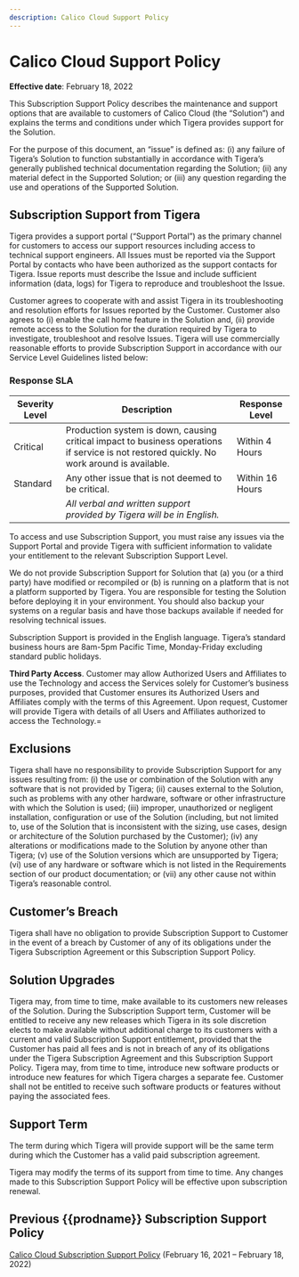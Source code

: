 ```yaml
---
description: Calico Cloud Support Policy
---
```


# Calico Cloud Support Policy

**Effective date**: February 18, 2022

This Subscription Support Policy describes the maintenance and support options that are available to customers of Calico Cloud (the “Solution”) and explains the terms and conditions under which Tigera provides support for the Solution.

For the purpose of this document, an “issue” is defined as: (i) any failure of Tigera’s Solution to function substantially in accordance with Tigera’s generally published technical documentation regarding the Solution; (ii) any material defect in the Supported Solution; or (iii) any question regarding the use and operations of the Supported Solution.

## Subscription Support from Tigera

Tigera provides a support portal (“Support Portal”) as the primary channel for customers to access our support resources including access to technical support engineers. All Issues must be reported via the Support Portal by contacts who have been authorized as the support contacts for Tigera. Issue reports must describe the Issue and include sufficient information (data, logs) for Tigera to reproduce and troubleshoot the Issue.

Customer agrees to cooperate with and assist Tigera in its troubleshooting and resolution efforts for Issues reported by the Customer. Customer also agrees to (i) enable the call home feature in the Solution and, (ii) provide remote access to the Solution for the duration required by Tigera to investigate, troubleshoot and resolve Issues. Tigera will use commercially reasonable efforts to provide Subscription Support in accordance with our Service Level Guidelines listed below:

### Response SLA

| Severity Level | Description | Response Level  |
| ------------------------------------------------------------ | ------------------------------------------------------------ | ------------------------------------------------------------ |
| Critical       | Production system is down, causing critical impact to business operations if service is not restored quickly. No work around is available. | Within 4 Hours  |
| Standard       | Any other issue that is not deemed to be critical.           | Within 16 Hours |
|                | *All verbal and written support provided by Tigera will be in English.* |                 |

To access and use Subscription Support, you must raise any issues via the Support Portal and provide Tigera with sufficient information to validate your entitlement to the relevant Subscription Support Level.

We do not provide Subscription Support for Solution that (a) you (or a third party) have modified or recompiled or (b) is running on a platform that is not a platform supported by Tigera. You are responsible for testing the Solution before deploying it in your environment. You should also backup your systems on a regular basis and have those backups available if needed for resolving technical issues.

Subscription Support is provided in the English language. Tigera’s standard business hours are 8am-5pm Pacific Time, Monday-Friday excluding standard public holidays.

**Third Party Access**. Customer may allow Authorized Users and Affiliates to use the Technology and access the Services solely for Customer’s business purposes, provided that Customer ensures its Authorized Users and Affiliates comply with the terms of this Agreement. Upon request, Customer will provide Tigera with details of all Users and Affiliates authorized to access the Technology.=

## Exclusions

Tigera shall have no responsibility to provide Subscription Support for any issues resulting from: (i) the use or combination of the Solution with any software that is not provided by Tigera; (ii) causes external to the Solution, such as problems with any other hardware, software or other infrastructure with which the Solution is used; (iii) improper, unauthorized or negligent installation, configuration or use of the Solution (including, but not limited to, use of the Solution that is inconsistent with the sizing, use cases, design or architecture of the Solution purchased by the Customer); (iv) any alterations or modifications made to the Solution by anyone other than Tigera; (v) use of the Solution versions which are unsupported by Tigera; (vi) use of any hardware or software which is not listed in the Requirements section of our product documentation; or (vii) any other cause not within Tigera’s reasonable control.

## Customer’s Breach

Tigera shall have no obligation to provide Subscription Support to Customer in the event of a breach by Customer of any of its obligations under the Tigera Subscription Agreement or this Subscription Support Policy.

## Solution Upgrades

Tigera may, from time to time, make available to its customers new releases of the Solution. During the Subscription Support term, Customer will be entitled to receive any new releases which Tigera in its sole discretion elects to make available without additional charge to its customers with a current and valid Subscription Support entitlement, provided that the Customer has paid all fees and is not in breach of any of its obligations under the Tigera Subscription Agreement and this Subscription Support Policy. Tigera may, from time to time, introduce new software products or introduce new features for which Tigera charges a separate fee. Customer shall not be entitled to receive such software products or features without paying the associated fees.

## Support Term

The term during which Tigera will provide support will be the same term during which the Customer has a valid paid subscription agreement.

Tigera may modify the terms of its support from time to time. Any changes made to this Subscription Support Policy will be effective upon subscription renewal.

## Previous {{prodname}} Subscription Support Policy

[Calico Cloud Subscription Support Policy](https://www.tigera.io/legal/calico-cloud-support-policy-february-16-2021-february-18-2022/) (February 16, 2021 – February 18, 2022)